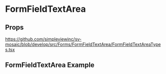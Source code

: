 
<Meta title='Forms/FormFieldTextArea/Readme' />

# FormFieldTextArea

## Props

https://github.com/simpleviewinc/sv-mosaic/blob/develop/src/Forms/FormFieldTextArea/FormFieldTextAreaTypes.tsx

## FormFieldTextArea Example

<Preview withSource='none'>
  <stories.Playground />
</Preview>
